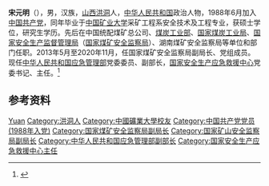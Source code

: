 '''宋元明'''（{{bd|1965年|8月|}}），男，汉族，[[山西省|山西]][[洪洞县|洪洞]]人，[[中华人民共和国|中华人民共和国]]政治人物，1988年6月加入[[中国共产党|中国共产党]]，同年毕业于[[中国矿业大学|中国矿业大学]]采矿工程系安全技术及工程专业，获硕士学位，研究生学历。先后在中国统配煤矿总公司、[[中华人民共和国煤炭工业部|煤炭工业部]]、[[国家煤炭工业局|国家煤炭工业局]]、[[国家安全生产监督管理总局|国家安全生产监督管理局]]（[[国家煤矿安全监察局|国家煤矿安全监察局]]）、湖南煤矿安全监察局等单位和部门任职。2013年5月至2020年11月，任国家煤矿安全监察局副局长、党组成员。现任[[中华人民共和国应急管理部|中华人民共和国应急管理部]]党委委员、副部长，[[国家安全生产应急救援中心|国家安全生产应急救援中心]]党委书记、主任。<ref>{{Cite web|title=国务院任免王少峰、宋元明、庄国泰、李书磊、赵大程、孙华山等职务|url=http://district.ce.cn/newarea/sddy/202101/12/t20210112_36215304_1.shtml|accessdate=2021-02-02|work=中国经济网|archive-date=2021-02-07|archive-url=https://web.archive.org/web/20210207081003/http://district.ce.cn/newarea/sddy/202101/12/t20210112_36215304_1.shtml|dead-url=no}}</ref>

== 参考资料 ==
{{reflist}}
{{China-poli-bio-stub}}
{{Authority control}}
{{DEFAULTSORT:Song宋}}
[[Category:宋姓|Yuan]]
[[Category:洪洞人|Category:洪洞人]]
[[Category:中國礦業大學校友|Category:中國礦業大學校友]]
[[Category:中国共产党党员_(1988年入党)|Category:中国共产党党员 (1988年入党)]]
[[Category:国家煤矿安全监察局副局长|Category:国家煤矿安全监察局副局长]]
[[Category:国家矿山安全监察局副局长|Category:国家矿山安全监察局副局长]]
[[Category:中华人民共和国应急管理部副部长|Category:中华人民共和国应急管理部副部长]]
[[Category:国家安全生产应急救援中心主任|Category:国家安全生产应急救援中心主任]]